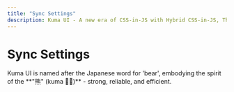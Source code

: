 ```yaml
---
title: "Sync Settings"
description: Kuma UI - A new era of CSS-in-JS with Hybrid CSS-in-JS, Theming and Universal UI Components
---
```



# Sync Settings

<Callout type="info">
  Kuma UI is named after the Japanese word for 'bear', embodying the spirit of
  the **"熊" (kuma 🐻‍❄️)** - strong, reliable, and efficient.
</Callout>
